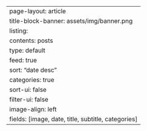 ---
page-layout: article
title-block-banner: assets/img/banner.png
listing:
    contents: posts
    type: default
    feed: true
    sort: "date desc"
    categories: true
    sort-ui: false
    filter-ui: false
    image-align: left
    fields: [image, date, title, subtitle, categories]
---